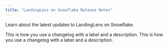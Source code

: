 ```yaml
---
title: "LandingLens on Snowflake Release Notes"
---
```

Learn about the latest updates to LandingLens on Snowflake.

<Update label="2024-10-12" description="v0.1.1">
  This is how you use a changelog with a label 
  and a description.
</Update>
<Update label="2024-10-11" description="v0.1.0">
  This is how you use a changelog with a label 
  and a description.
</Update>